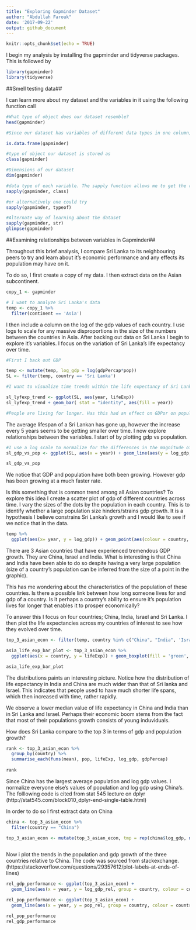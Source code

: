 ```yaml
---
title: "Exploring Gapminder Dataset"
author: "Abdullah Farouk"
date: '2017-09-22'
output: github_document
---
```


```r
knitr::opts_chunk$set(echo = TRUE)
```

I begin my analysis by installing the gapminder and tidyverse packages. This is followed by

```r
library(gapminder)
library(tidyverse)
```

##Smell testing data##


I can learn more about my dataset and the variables in it using the following function call

```r
#What type of object does our dataset resemble?
head(gapminder)

#Since our dataset has variables of different data types in one column, it must be a data frame. This can be verified by the following code

is.data.frame(gapminder)

#type of object our dataset is stored as
class(gapminder)

#Dimensions of our dataset
dim(gapminder)

#data type of each variable. The sapply function allows me to get the results of my function call back in a vector form.
sapply(gapminder, class)

#or alternatively one could try
sapply(gapminder, typeof)

#Alternate way of learning about the dataset
sapply(gapminder, str)
glimpse(gapminder)

```

##Examining relationships between variables in Gapminder##

Throughout this brief analysis, I compare Sri Lanka to its neighbouring peers to try and learn about it's economic performance and any effects its population may have on it. 

To do so, I first create a copy of my data. I then extract data on the Asian subcontinent.
```r
copy_1 <- gapminder

# I want to analyze Sri Lanka's data
temp <- copy_1 %>% 
  filter(continent == 'Asia')

```

I then include a column on the log of the gdp values of each country. I use logs to scale for any massive disproportions in the size of the numbers between the countries in Asia.
After backing out data on Sri Lanka I begin to explore it's variables. I focus on the variation of Sri Lanka's life expectancy over time. 

```r
#First I back out GDP

temp <- mutate(temp, log_gdp = log(gdpPercap*pop))
SL <- filter(temp, country == 'Sri Lanka')

#I want to visualize time trends within the life expectancy of Sri Lankans

sl_lyfexp_trend <- ggplot(SL, aes(year, lifeExp))
sl_lyfexp_trend + geom_bar( stat = "identity", aes(fill = year))

#People are living for longer. Has this had an effect on GDPor on population for that matter?

```

The average lifespan of a Sri Lankan has gone up, however the increase every 5 years seems to be getting smaller over time. I now explore relationships between the variables. I start of by plotting gdp vs population. 

```r
#I use a log scale to normalize for the differences in the magnitude of the numbers
sl_gdp_vs_pop <- ggplot(SL, aes(x = year)) + geom_line(aes(y = log_gdp, colour = 'gdp')) + geom_line(aes(y = log(pop), colour = 'pop')) + ylab('Values of gdp and Population')

sl_gdp_vs_pop

```


We notice that GDP and population have both been growing. However gdp has been growing at a much faster rate.

Is this something that is common trend among all Asian countries? To explore this idea I create a scatter plot of gdp of different countries across time. I vary the sizes of the dots by the population in each country. This is to identify whether a large population size hinders/strains gdp growth. It is a hypothesis I believe constrains Sri Lanka's growth and I would like to see if we notice that in the data.

```r

temp %>% 
  ggplot(aes(x= year, y = log_gdp)) + geom_point(aes(colour = country, size = pop))

```

There are 3 Asian countries that have experienced tremendous GDP growth. They are China, Israel and India. What is interesting is that China and India have been able to do so despite having a very large population (size of a country's population can be inferred from the size of a point in the graphic). 

This has me wondering about the characteristics of the population of these countries. Is there a possible link between how long someone lives for and gdp of a country. Is it perhaps a country's ability to ensure it's population lives for longer that enables it to prosper economically?

To answer this I focus on four countries; China, India, Israel and Sri Lanka. I then plot the life expectancies across my countries of interest to see how they evolved over time.

```r


top_3_asian_econ <- filter(temp, country %in% c("China", "India", 'Israel', 'Sri Lanka'))

asia_life_exp_bar_plot <- top_3_asian_econ %>% 
  ggplot(aes(x = country, y = lifeExp)) + geom_boxplot(fill = 'green', colour = 'black') + theme_bw() + ggtitle("Life Expectancy of Top 3 Asian Economies vs Sri Lanka")

asia_life_exp_bar_plot

```

The distributions paints an interesting picture. Notice how the distribution of life expectancy in India and China are much wider than that of Sri lanka and Israel. This indicates that people used to have much shorter life spans, which then increased with time, rather rapidly. 

We observe a lower median value of life expectancy in China and India than in Sri Lanka and Israel. Perhaps their economic boom stems from the fact that most of their populations growth consists of young induviduals. 

How does Sri Lanka compare to the top 3 in terms of gdp and population growth?

```r

rank <- top_3_asian_econ %>% 
  group_by(country) %>% 
  summarise_each(funs(mean), pop, lifeExp, log_gdp, gdpPercap)
       
rank

```

Since China has the largest average population and log gdp values. I normalize everyone else's values of population and log gdp using China's. The folllowing code is cited from stat 545 lecture on dplyr (http://stat545.com/block010_dplyr-end-single-table.html)

In order to do so I first extract data on China

```r
china <- top_3_asian_econ %>%
  filter(country == "China")

top_3_asian_econ <- mutate(top_3_asian_econ, tmp = rep(china$log_gdp, n_distinct(country)), log_gdp_rel = log_gdp / tmp, tmp = NULL, tmp_1 = rep(china$pop,n_distinct(country)), pop_rel = pop/tmp_1, tmp_1 = NULL)
         
```

Now i plot the trends in the population and gdp growth of the three countries relative to China. The code was sourced from stackexchange. (https://stackoverflow.com/questions/29357612/plot-labels-at-ends-of-lines)


```r
rel_gdp_performance <- ggplot(top_3_asian_econ) + 
  geom_line(aes(x = year, y = log_gdp_rel, group = country, colour = country), linetype = 2, size = 1.5) + ylab('Relative log GDP') + theme_bw()

rel_pop_performance <- ggplot(top_3_asian_econ) + 
  geom_line(aes(x = year, y = pop_rel, group = country, colour = country), size = 1.5) + ylab('Relative Population') + theme_bw()

rel_pop_performance
rel_gdp_performance

```

